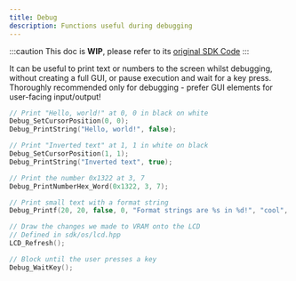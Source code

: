 ```yaml
---
title: Debug
description: Functions useful during debugging
---
```


:::caution
This doc is **WIP**, please refer to its [original SDK Code](https://github.com/SnailMath/hollyhock-2/blob/master/sdk/include/sdk/os/debug.hpp)
:::


It can be useful to print text or numbers to the screen whilst debugging, without creating a full GUI, or pause execution and wait for a key press.
Thoroughly recommended only for debugging - prefer GUI elements for user-facing input/output!
```cpp
// Print "Hello, world!" at 0, 0 in black on white
Debug_SetCursorPosition(0, 0);
Debug_PrintString("Hello, world!", false);

// Print "Inverted text" at 1, 1 in white on black
Debug_SetCursorPosition(1, 1);
Debug_PrintString("Inverted text", true);

// Print the number 0x1322 at 3, 7
Debug_PrintNumberHex_Word(0x1322, 3, 7);

// Print small text with a format string
Debug_Printf(20, 20, false, 0, "Format strings are %s in %d!", "cool", 2018);

// Draw the changes we made to VRAM onto the LCD
// Defined in sdk/os/lcd.hpp
LCD_Refresh();

// Block until the user presses a key
Debug_WaitKey();
```